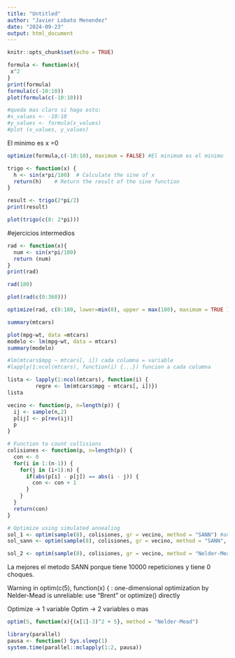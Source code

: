 ```yaml
---
title: "Untitled"
author: "Javier Lobato Menendez"
date: "2024-09-23"
output: html_document
---
```


```r
knitr::opts_chunk$set(echo = TRUE)
```

```r
formula <- function(x){
 x^2
}
print(formula)
formula(c(-10:10))
plot(formula(c(-10:10)))

#queda mas claro si hago esto: 
#x_values <- -10:10
#y_values <- formula(x_values)
#plot (x_values, y_values)
```
El minimo es x =0
```r
optimize(formula,c(-10:10), maximum = FALSE) #El minimum es el minimo
```

```r
trigo <- function(x) {
  h <- sin(x*pi/180)  # Calculate the sine of x
  return(h)    # Return the result of the sine function
}

result <- trigo(2*pi/2)  
print(result) 

plot(trigo(c(0: 2*pi)))
```
#ejercicios intermedios
```r
rad <- function(x){
  num <- sin(x*pi/180)
  return (num)
}
print(rad)

rad(180)

plot(rad(c(0:360)))
```
```r
optimize(rad, c(0:180, lower=min(0), upper = max(180), maximum = TRUE ))
```

```r
summary(mtcars)
```
```r
plot(mpg~wt, data =mtcars)
modelo <- lm(mpg~wt, data = mtcars)
summary(modelo)
```
```r
#lm(mtcars$mpg ~ mtcars[, i]) cada columna = variable
#lapply(1:ncol(mtcars), function(i) {...}) funcion a cada columna

lista <- lapply(1:ncol(mtcars), function(i) {
         regre <- lm(mtcars$mpg ~ mtcars[, i])})
lista
```

```r
vecino <- function(p, n=length(p)) {
  ij <- sample(n,2)
  p[ij] <- p[rev(ij)]
  p
}

# Function to count collisions
colisiones <- function(p, n=length(p)) {
  con <- 0
  for(i in 1:(n-1)) {
    for(j in (i+1):n) {
      if(abs(p[i] - p[j]) == abs(i - j)) {
        con <- con + 1
      }
    }
  }
  return(con)
}

# Optimize using simulated annealing
sol_1 <- optim(sample(8), colisiones, gr = vecino, method = "SANN") #añadir control = list(maxit = 10000))
sol_sann <- optim(sample(8), colisiones, gr = vecino, method = "SANN", control = list(maxit = 10000))

sol_2 <- optim(sample(8), colisiones, gr = vecino, method = "Nelder-Mead")

```
La mejores el metodo SANN porque tiene 10000 repeticiones y tiene 0 choques.

Warning in optim(c(5), function(x) { :
  one-dimensional optimization by Nelder-Mead is unreliable:
use "Brent" or optimize() directly

Optimize -> 1 variable
Optim -> 2 variables o mas
```r
optim(5, function(x){(x[1]-3)^2 + 5}, method = "Nelder-Mead")
```

```r
library(parallel)
pausa <- function() Sys.sleep(1)
system.time(parallel::mclapply(1:2, pausa))
```






















